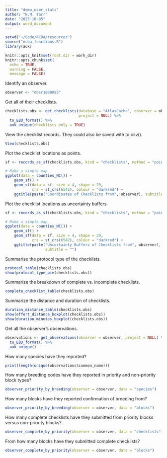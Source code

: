 ```yaml
---
title: "demo_user_stats"
author: "N.M. Tarr"
date: "2023-10-05"
output: word_document
---
```


```r
setwd("~/Code/NCBA/resources")
source("ncba_functions.R")
library(auk)

knitr::opts_knit$set(root.dir = work_dir)
knitr::opts_chunk$set(
  echo = TRUE,
  warning = FALSE,
  message = FALSE)
```

Identify an observer.
```r
observer <- "obsr1000095"
```

Get all of their checklists.
```r
checklists.obs <- get_checklists(database = "AtlasCache", observer = observer, 
                                 project = NULL) %>%
  to_EBD_format() %>%
  auk_unique(checklists_only = TRUE)
```

View the checklist records.  They could also be saved with to.csv().
```r
View(checklists.obs)
```

Plot the checklist locations as points.
```r
sf <- records_as_sf(checklists.obs, kind = "checklists", method = "points")

# Make a simple map
ggplot(data = counties_NC()) +
    geom_sf() +
    geom_sf(data = sf, size = 4, shape = 20, 
            crs = st_crs(6542), colour = "darkred") + 
    ggtitle(paste("Coordinates of Checklists from", observer), subtitle = "")
```

Plot the checklist locations as uncertainty buffers.
```r
sf <- records_as_sf(checklists.obs, kind = "checklists", method = "point-radius")

# Make a simple map
ggplot(data = counties_NC()) +
    geom_sf() +
    geom_sf(data = sf, size = 4, shape = 20, 
            crs = st_crs(6542), colour = "darkred") + 
    ggtitle(paste("Uncertainty Buffers of Checklists from", observer), 
                  subtitle = "")
```

Summarise the protocol type of the checklists.
```r
protocol_table(checklists.obs)
show(protocol_type_pie(checklists.obs))
```

Summarize the breakdown of complete vs. incomplete checklists.
```r
complete_checklist_table(checklists.obs)
```

Summarize the distance and duration of checklists.
```r
duration_distance_table(checklists.obs)
show(effort_distance_boxplot(checklists.obs))
show(duration_minutes_boxplot(checklists.obs))
```

Get all the observer's observations.
```r
observations <- get_observations(observer = observer, project = NULL) %>%
  to_EBD_format() %>%
  auk_unique()
```

How many species have they reported?
```r
print(length(unique(observations$common_name)))
```

How many breeding codes have they reported in priority and non-priority block types?
```r
observer_priority_by_breeding(observer = observer, data = "species")
```

How many blocks have they reported confirmation of breeding from?
```r
observer_priority_by_breeding(observer = observer, data = "blocks")
```

How many complete checklists have they submitted from priority blocks versus non-priority blocks?
```r
observer_complete_by_priority(observer = observer, data = "checklists")
```

From how many blocks have they submitted complete checklists?
```r
observer_complete_by_priority(observer = observer, data = "blocks")
```



